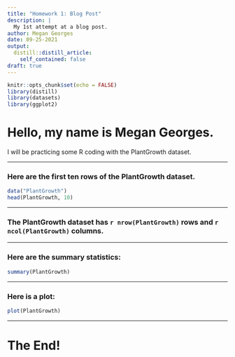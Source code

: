 ```yaml
---
title: "Homework 1: Blog Post"
description: |
  My 1st attempt at a blog post.
author: Megan Georges
date: 09-25-2021
output:
  distill::distill_article:
    self_contained: false
draft: true
---
```


```r
knitr::opts_chunk$set(echo = FALSE)
library(distill)
library(datasets)
library(ggplot2)
```

# Hello, my name is Megan Georges.
I will be practicing some R coding with the PlantGrowth dataset. 

***

### Here are the first ten rows of the PlantGrowth dataset.

```r
data("PlantGrowth")
head(PlantGrowth, 10)
```

***

### The PlantGrowth dataset has `r nrow(PlantGrowth)` rows and `r ncol(PlantGrowth)` columns.

***

### Here are the summary statistics:

```r
summary(PlantGrowth)
```
***

### Here is a plot:

```r
plot(PlantGrowth)
```

***

# The End!
